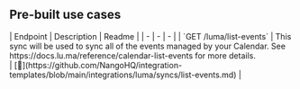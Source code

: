
## Pre-built use cases

<AccordionGroup>


<Accordion title="Others">
| Endpoint | Description | Readme |
| - | - | - |
| `GET /luma/list-events` | This sync will be used to sync all of the events managed by your Calendar. See https://docs.lu.ma/reference/calendar-list-events for more details.<br /> | [🔗](https://github.com/NangoHQ/integration-templates/blob/main/integrations/luma/syncs/list-events.md) |
</Accordion>

</AccordionGroup>
